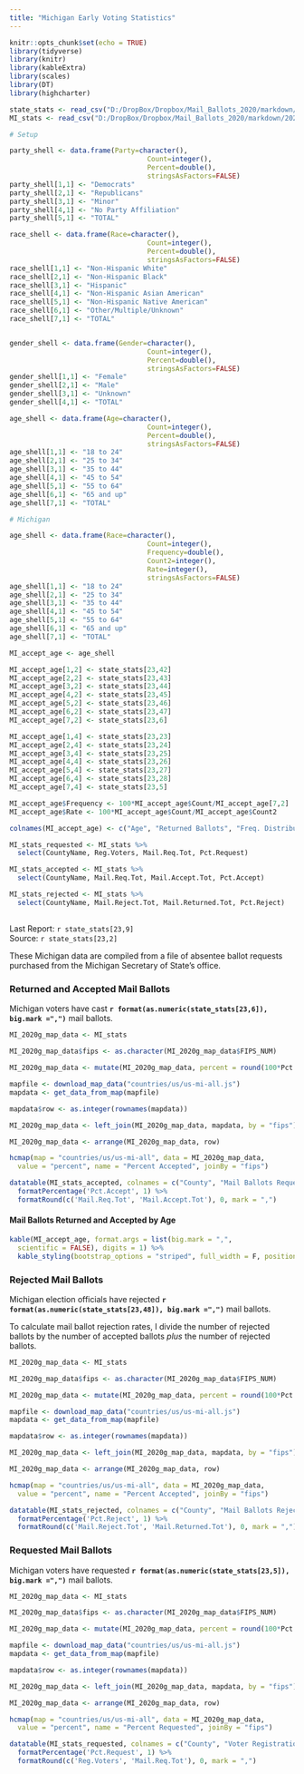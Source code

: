 ```yaml
---
title: "Michigan Early Voting Statistics"
---
```

```r
knitr::opts_chunk$set(echo = TRUE)
library(tidyverse)
library(knitr)
library(kableExtra)
library(scales)
library(DT)
library(highcharter)

state_stats <- read_csv("D:/DropBox/Dropbox/Mail_Ballots_2020/markdown/2020G_Early_Vote.csv")
MI_stats <- read_csv("D:/DropBox/Dropbox/Mail_Ballots_2020/markdown/2020G_Early_Vote_MI.csv")

# Setup

party_shell <- data.frame(Party=character(),
                                  Count=integer(),
                                  Percent=double(),
                                  stringsAsFactors=FALSE)
party_shell[1,1] <- "Democrats"
party_shell[2,1] <- "Republicans"
party_shell[3,1] <- "Minor"
party_shell[4,1] <- "No Party Affiliation"
party_shell[5,1] <- "TOTAL"

race_shell <- data.frame(Race=character(),
                                  Count=integer(),
                                  Percent=double(),
                                  stringsAsFactors=FALSE)
race_shell[1,1] <- "Non-Hispanic White"
race_shell[2,1] <- "Non-Hispanic Black"
race_shell[3,1] <- "Hispanic"
race_shell[4,1] <- "Non-Hispanic Asian American"
race_shell[5,1] <- "Non-Hispanic Native American"
race_shell[6,1] <- "Other/Multiple/Unknown"
race_shell[7,1] <- "TOTAL"


gender_shell <- data.frame(Gender=character(),
                                  Count=integer(),
                                  Percent=double(),
                                  stringsAsFactors=FALSE)
gender_shell[1,1] <- "Female"
gender_shell[2,1] <- "Male"
gender_shell[3,1] <- "Unknown"
gender_shell[4,1] <- "TOTAL"

age_shell <- data.frame(Age=character(),
                                  Count=integer(),
                                  Percent=double(),
                                  stringsAsFactors=FALSE)
age_shell[1,1] <- "18 to 24"
age_shell[2,1] <- "25 to 34"
age_shell[3,1] <- "35 to 44"
age_shell[4,1] <- "45 to 54"
age_shell[5,1] <- "55 to 64"
age_shell[6,1] <- "65 and up"
age_shell[7,1] <- "TOTAL"

# Michigan

age_shell <- data.frame(Race=character(),
                                  Count=integer(),
                                  Frequency=double(),
                                  Count2=integer(),
                                  Rate=integer(),
                                  stringsAsFactors=FALSE)
age_shell[1,1] <- "18 to 24"
age_shell[2,1] <- "25 to 34"
age_shell[3,1] <- "35 to 44"
age_shell[4,1] <- "45 to 54"
age_shell[5,1] <- "55 to 64"
age_shell[6,1] <- "65 and up"
age_shell[7,1] <- "TOTAL"

MI_accept_age <- age_shell

MI_accept_age[1,2] <- state_stats[23,42] 
MI_accept_age[2,2] <- state_stats[23,43] 
MI_accept_age[3,2] <- state_stats[23,44] 
MI_accept_age[4,2] <- state_stats[23,45] 
MI_accept_age[5,2] <- state_stats[23,46] 
MI_accept_age[6,2] <- state_stats[23,47] 
MI_accept_age[7,2] <- state_stats[23,6] 

MI_accept_age[1,4] <- state_stats[23,23] 
MI_accept_age[2,4] <- state_stats[23,24] 
MI_accept_age[3,4] <- state_stats[23,25] 
MI_accept_age[4,4] <- state_stats[23,26] 
MI_accept_age[5,4] <- state_stats[23,27] 
MI_accept_age[6,4] <- state_stats[23,28] 
MI_accept_age[7,4] <- state_stats[23,5] 

MI_accept_age$Frequency <- 100*MI_accept_age$Count/MI_accept_age[7,2]
MI_accept_age$Rate <- 100*MI_accept_age$Count/MI_accept_age$Count2

colnames(MI_accept_age) <- c("Age", "Returned Ballots", "Freq. Distribution", "Requested Ballots", "Return Rate")

MI_stats_requested <- MI_stats %>%
  select(CountyName, Reg.Voters, Mail.Req.Tot, Pct.Request)

MI_stats_accepted <- MI_stats %>%
  select(CountyName, Mail.Req.Tot, Mail.Accept.Tot, Pct.Accept)

MI_stats_rejected <- MI_stats %>%
  select(CountyName, Mail.Reject.Tot, Mail.Returned.Tot, Pct.Reject)

```
## {.tabset}
Last Report: `r state_stats[23,9]`  
Source:  `r state_stats[23,2]`

These Michigan data are compiled from a file of absentee ballot requests purchased from the Michigan Secretary of State's office.

### Returned and Accepted Mail Ballots

Michigan voters have cast **`r format(as.numeric(state_stats[23,6]), big.mark =",")`** mail ballots.

``` r

MI_2020g_map_data <- MI_stats

MI_2020g_map_data$fips <- as.character(MI_2020g_map_data$FIPS_NUM)

MI_2020g_map_data <- mutate(MI_2020g_map_data, percent = round(100*Pct.Accept, digits = 1))

mapfile <- download_map_data("countries/us/us-mi-all.js")
mapdata <- get_data_from_map(mapfile)

mapdata$row <- as.integer(rownames(mapdata))

MI_2020g_map_data <- left_join(MI_2020g_map_data, mapdata, by = "fips")

MI_2020g_map_data <- arrange(MI_2020g_map_data, row)

hcmap(map = "countries/us/us-mi-all", data = MI_2020g_map_data,
  value = "percent", name = "Percent Accepted", joinBy = "fips") 
```

``` r
datatable(MI_stats_accepted, colnames = c("County", "Mail Ballots Requested", "Mail Ballots Accepted", "Percent Accepted"), rownames = F) %>%
  formatPercentage('Pct.Accept', 1) %>%
  formatRound(c('Mail.Req.Tot', 'Mail.Accept.Tot'), 0, mark = ",")
```

#### Mail Ballots Returned and Accepted by Age

``` r
kable(MI_accept_age, format.args = list(big.mark = ",", 
  scientific = FALSE), digits = 1) %>%
  kable_styling(bootstrap_options = "striped", full_width = F, position = "left")
```

### Rejected Mail Ballots

Michigan election officials have rejected **`r format(as.numeric(state_stats[23,48]), big.mark =",")`** mail ballots.

To calculate mail ballot rejection rates, I divide the number of rejected ballots by the number of accepted ballots *plus* the number of rejected ballots. 

``` r

MI_2020g_map_data <- MI_stats

MI_2020g_map_data$fips <- as.character(MI_2020g_map_data$FIPS_NUM)

MI_2020g_map_data <- mutate(MI_2020g_map_data, percent = round(100*Pct.Reject, digits = 1))

mapfile <- download_map_data("countries/us/us-mi-all.js")
mapdata <- get_data_from_map(mapfile)

mapdata$row <- as.integer(rownames(mapdata))

MI_2020g_map_data <- left_join(MI_2020g_map_data, mapdata, by = "fips")

MI_2020g_map_data <- arrange(MI_2020g_map_data, row)

hcmap(map = "countries/us/us-mi-all", data = MI_2020g_map_data,
  value = "percent", name = "Percent Accepted", joinBy = "fips") 
```

``` r
datatable(MI_stats_rejected, colnames = c("County", "Mail Ballots Rejected", "Mail Ballots Returned (All)", "Percent Rejected"), rownames = F) %>%
  formatPercentage('Pct.Reject', 1) %>%
  formatRound(c('Mail.Reject.Tot', 'Mail.Returned.Tot'), 0, mark = ",")
```

### Requested Mail Ballots

Michigan voters have requested **`r format(as.numeric(state_stats[23,5]), big.mark =",")`** mail ballots.

``` r

MI_2020g_map_data <- MI_stats

MI_2020g_map_data$fips <- as.character(MI_2020g_map_data$FIPS_NUM)

MI_2020g_map_data <- mutate(MI_2020g_map_data, percent = round(100*Pct.Request, digits = 1))

mapfile <- download_map_data("countries/us/us-mi-all.js")
mapdata <- get_data_from_map(mapfile)

mapdata$row <- as.integer(rownames(mapdata))

MI_2020g_map_data <- left_join(MI_2020g_map_data, mapdata, by = "fips")

MI_2020g_map_data <- arrange(MI_2020g_map_data, row)

hcmap(map = "countries/us/us-mi-all", data = MI_2020g_map_data,
  value = "percent", name = "Percent Requested", joinBy = "fips") 
```

``` r
datatable(MI_stats_requested, colnames = c("County", "Voter Registration", "Mail Ballots Requested", "Percent Requested"), rownames = F) %>%
  formatPercentage('Pct.Request', 1) %>%
  formatRound(c('Reg.Voters', 'Mail.Req.Tot'), 0, mark = ",")
```
